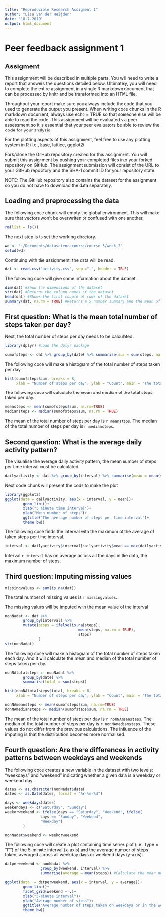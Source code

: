 ```yaml
---
title: "Reproducible Research Assigment 1"
author: "Lisa van der Heijden"
date: "18-7-2019"
output: html_document
---
```

# Peer feedback assignment 1 
## Assigment 
This assignment will be described in multiple parts. You will need to write a report that answers the questions detailed below. Ultimately, you will need to complete the entire assignment in a single R markdown document that can be processed by knitr and be transformed into an HTML file.

Throughout your report make sure you always include the code that you used to generate the output you present. When writing code chunks in the R markdown document, always use echo = TRUE so that someone else will be able to read the code. This assignment will be evaluated via peer assessment so it is essential that your peer evaluators be able to review the code for your analysis.

For the plotting aspects of this assignment, feel free to use any plotting system in R (i.e., base, lattice, ggplot2)

Fork/clone the GitHub repository created for this assignment. You will submit this assignment by pushing your completed files into your forked repository on GitHub. The assignment submission will consist of the URL to your GitHub repository and the SHA-1 commit ID for your repository state.

NOTE: The GitHub repository also contains the dataset for the assignment so you do not have to download the data separately.

## Loading and preprocessing the data
The following code chunk will empty the global environment. This will make sure that vectors won't be overwriten or confused with one another. 
```R
rm(list = ls())

```

The next step is to set the working directory. 
```R
wd <- "~/Documents/datasciencecourse/course 5/week 2"
setwd(wd)
```

Continuing with the assignment, the data will be read. 
```R
dat <- read.csv("activity.csv", sep =",", header = TRUE)
```

The following code will give some information about the dataset

```R
dim(dat) #Show the dimensions of the dataset
str(dat) #Returns the column names of the dataset
head(dat) #Shows the first couple of rows of the dataset
summary(dat, na.rm = TRUE) #Returns a 5 number summary and the mean of each column
```

## First question: What is the mean total number of steps taken per day?

Next, the total number of steps per day needs to be calculated. 
```R
library(dplyr) #Load the dplyr package

sumofsteps <- dat %>% group_by(date) %>% summarise(sum = sum(steps, na.rm = TRUE))

```

The following code will make a histogram of the total number of steps taken per day. 
```R
hist(sumofsteps$sum, breaks = 8,
     xlab = "Number of steps per day", ylab = "Count", main = "The total number of steps taken per day")
```

The following code will calculate the mean and median of the total steps taken per day. 
```R
meansteps <- mean(sumofsteps$sum, na.rm=TRUE)
mediansteps <- median(sumofsteps$sum, na.rm = TRUE)

```

The mean of the total number of steps per day is `r meansteps`. The median of the total number of steps per day is `r mediansteps`. 

## Second question: What is the average daily activity pattern?
The visualise the average daily activity pattern, the mean number of steps per time interval must be calculated. 
```R
dailyactivity <- dat %>% group_by(interval) %>% summarise(mean = mean(steps, na.rm = TRUE))

```

Next code chunk will present the code to make the plot
```R
library(ggplot2)
ggplot(data = dailyactivity, aes(x = interval, y = mean))+
        geom_line()+
        xlab("5 minute time interval")+
        ylab("Mean number of steps")+
        ggtitle("The average number of steps per time interval")+
        theme_bw()
```

The following code finds the interval with the maximum of the average of taken steps per time interval. 
```R
interval <- dailyactivity$interval[dailyactivity$mean == max(dailyactivity$mean, na.rm = TRUE)]
```
Interval `r interval` has on average across all the days in the data, the maximum number of steps. 

## Third question: Imputing missing values
```R
missingvalues <- sum(is.na(dat))
```
The total number of missing values is `r missingvalues`. 

The missing values will be imputed with the mean value of the interval
```R
nonNadat <- dat %>% 
        group_by(interval) %>%
        mutate(steps = ifelse(is.na(steps), 
                                 mean(steps, na.rm = TRUE),
                                 steps)
               )
str(nonNadat)
```

The following code will make a histogram of the total number of steps taken each day. And it will calculate the mean and median of the total number of steps taken per day.
```R
nonNAtotalsteps <- nonNadat %>%
        group_by(date) %>%
        summarise(total = sum(steps))

hist(nonNAtotalsteps$total, breaks = 8,
     xlab = "Number of steps per day", ylab = "Count", main = "The total number of steps taken per day")

nonNAmeansteps <- mean(sumofsteps$sum, na.rm=TRUE)
nonNAmediansteps <- median(sumofsteps$sum, na.rm = TRUE)

```
The mean of the total number of steps per day is `r nonNAmeansteps`. The median of the total number of steps per day is `r nonNAmediansteps`. These values do not differ from the previous calculations. The influence of the imputing is that the distribution becomes more normalised. 

## Fourth question: Are there differences in activity patterns between weekdays and weekends
The following code creates a new variable in the dataset with two levels: "weekdays" and "weekend" indicating whether a given data is a weekday or weekend day. 

```R
dates <- as.character(nonNadat$date)
dates <- as.Date(dates, format = "%Y-%m-%d")
```

```R
days <- weekdays(dates)
weekendays <- c("Saturday", "Sunday")
weekorweekend <- ifelse(days == "Saturday", "Weekend", ifelse(
                days == "Sunday", "Weekend",
                "Weekday")
        )
```

```R
nonNadat$weekend <- weekorweekend
```

The following code will create a plot containing time series plot (i.e. 
type = "l"") of the 5-minute interval (x-axis) and the average number of steps taken, averaged across all weekday days or weekend days (y-axis). 
```R
datperweekend <- nonNadat %>% 
                group_by(weekend, interval) %>%
                summarise(average = mean(steps)) #Calculate the mean number of steps per interval and weekdays or weekendays

ggplot(data  = datperweekend, aes(x = interval, y = average))+
        geom_line()+
        facet_grid(weekend ~ .)+
        xlab("5-minute interval")+
        ylab("Average number of steps")+
        ggtitle("Average number of steps taken on weekdays or in the weekend")+
        theme_bw()

```